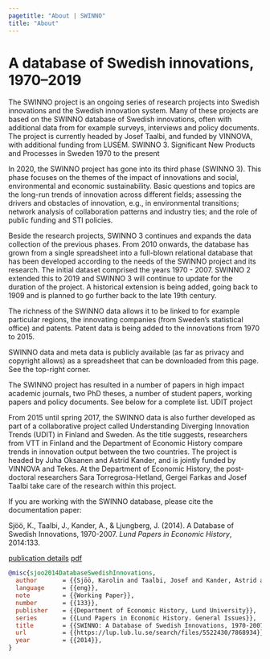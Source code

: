 ```yaml
---
pagetitle: "About | SWINNO"
title: "About"
---
```


# A database of Swedish innovations, 1970–2019


The SWINNO project is an ongoing series of research projects into Swedish innovations and the Swedish innovation system. Many of these projects are based on the SWINNO database of Swedish innovations, often with additional data from for example surveys, interviews and policy documents. The project is currently headed by Josef Taalbi, and funded by VINNOVA, with additional funding from LUSEM.
SWINNO 3. Significant New Products and Processes in Sweden 1970 to the present

In 2020, the SWINNO project has gone into its third phase (SWINNO 3). This phase focuses on the themes of the impact of innovations and social, environmental and economic sustainability. Basic questions and topics are the long-run trends of innovation across different fields; assessing the drivers and obstacles of innovation, e.g., in environmental transitions; network analysis of collaboration patterns and industry ties; and the role of public funding and STI policies.

Beside the research projects, SWINNO 3 continues and expands the data collection of the previous phases. From 2010 onwards, the database has grown from a single spreadsheet into a full-blown relational database that has been developed according to the needs of the SWINNO project and its research. The initial dataset comprised the years 1970 - 2007. SWINNO 2 extended this to 2019 and SWINNO 3 will continue to update for the duration of the project. A historical extension is being added, going back to 1909 and is planned to go further back to the late 19th century.

The richness of the SWINNO data allows it to be linked to for example particular regions, the innovating companies (from Sweden's statistical office) and patents. Patent data is being added to the innovations from 1970 to 2015.

SWINNO data and meta data is publicly available (as far as privacy and copyright allows) as a spreadsheet that can be downloaded from this page. See the top-right corner.

The SWINNO project has resulted in a number of papers in high impact academic journals, two PhD theses, a number of student papers, working papers and policy documents. See below for a complete list.
UDIT project

From 2015 until spring 2017, the SWINNO data is also further developed as part of a collaborative project called Understanding Diverging Innovation Trends (UDIT) in Finland and Sweden. As the title suggests, researchers from VTT in Finland and the Department of Economic History compare trends in innovation output between the two countries. The project is headed by Juha Oksanen and Astrid Kander, and is jointly funded by VINNOVA and Tekes. At the Department of Economic History, the post-doctoral researchers Sara Torregrosa-Hetland, Gergei Farkas and Josef Taalbi take care of the research within this project.

If you are working with the SWINNO database, please cite the documentation paper:

Sjöö, K., Taalbi, J., Kander, A., & Ljungberg, J. (2014). A Database of Swedish Innovations, 1970-2007. *Lund Papers in Economic History*, 2014:133.

[publication details](https://lup.lub.lu.se/search/publication/7868921) [pdf](https://lucris.lub.lu.se/ws/portalfiles/portal/5522430/7868934)

```bibtex
@misc{sjoo2014DatabaseSwedishInnovations,
  author       = {{Sjöö, Karolin and Taalbi, Josef and Kander, Astrid and Ljungberg, Jonas}},
  language     = {{eng}},
  note         = {{Working Paper}},
  number       = {{133}},
  publisher    = {{Department of Economic History, Lund University}},
  series       = {{Lund Papers in Economic History. General Issues}},
  title        = {{SWINNO: A Database of Swedish Innovations, 1970-2007}},
  url          = {{https://lup.lub.lu.se/search/files/5522430/7868934}},
  year         = {{2014}},
}

```

